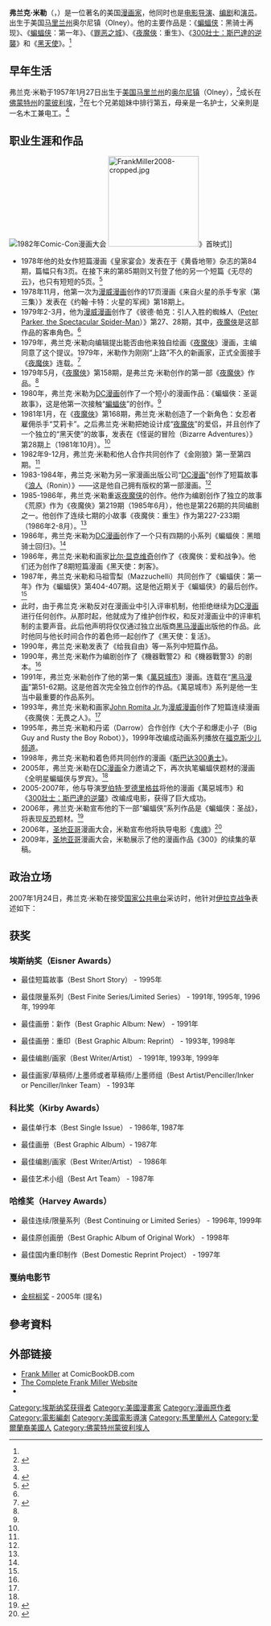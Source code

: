 {{Link style|time=2015-12-11T09:12:02+00:00}}
{{noteTA
|G1=Show
|G2=Movie
|T=zh-hans:弗兰克·米勒;zh-hk:法蘭·米拿;zh-tw:法蘭克·米勒;
|1=zh-hans:弗兰克·米勒;zh-hk:法蘭·米拿;zh-tw:法蘭克·米勒;
|2=zh-hans:罪恶之城;zh-hk:罪惡城;zh-tw:萬惡城市;
}}
{{Infobox Comics creator
| name          =弗兰克·米勒<br />Frank Miller
| image         = FrankMillerSanDiego.jpg
| caption       = 2008年Comic-Con漫画大会
| birthname     = 
| birth_date     = {{birth date and age|mf=yes|1957|01|27}}<ref name=CBG1650>''[[Comics_Buyer's_Guide|Comics Buyer's Guide]]'' #1650; February 2009; Page 107</ref>
| birth_place      = {{USA}}[[马里兰州|马里兰州]]，奥尔尼镇（Olney）
| nationality   = {{USA}}
| area          = 画家<br />漫画家<br />电影编剧<br />电影导演<br />演员
| alias         = 
| notable works = 《[[蝙蝠侠|蝙蝠侠]]：黑骑士再现》 <br /> 《[[蝙蝠侠|蝙蝠侠]]：第一年》 <br />《[[罪恶之城|罪恶之城]]》<br /> 《[[夜魔俠|夜魔俠]]：重生》  <br />《[[300壯士：斯巴達的逆襲|300壯士：斯巴達的逆襲]]》 <br /> 《[[黑天使|黑天使]]》 
| Spouse        = Lynn Varley
| awards        = 
}}

'''弗兰克·米勒'''（{{lang-en|Frank Miller}}，{{bd|1957年|1月27日|catIdx=Miller, Frank}}）是一位著名的美国[[漫画家|漫画家]]，他同时也是[[电影导演|电影导演]]、[[编剧|编剧]]和[[演员|演员]]。出生于美国[[马里兰州|马里兰州]]奥尔尼镇（Olney）。他的主要作品是：《[[蝙蝠侠|蝙蝠侠]]：黑骑士再现》、《[[蝙蝠侠|蝙蝠侠]]：第一年》、《[[罪恶之城|罪恶之城]]》、《[[夜魔俠|夜魔俠]]：重生》、《[[300壯士：斯巴達的逆襲|300壯士：斯巴達的逆襲]]》和《[[黑天使|黑天使]]》。<ref name=CBG1650/>

== 早年生活 ==
弗兰克·米勒于1957年1月27日出生于[[美国|美国]][[马里兰州|马里兰州]]的[[奥尔尼镇|奥尔尼镇]]（Olney），<ref name=nyt>{{cite news |url=http://www.nytimes.com/2008/07/20/movies/20webs.html?pagewanted=1&_r=2&ref=movies |author=Andy Webster |title=Artist-Director Seeks the Spirit of 'The Spirit' |work=[[The_New_York_Times|The New York Times]] |date=July 20, 2008 |accessdate=2009-08-13 |archive-date=2021-11-03 |archive-url=https://web.archive.org/web/20211103183251/https://www.nytimes.com/2008/07/20/movies/20webs.html?pagewanted=1&_r=2&ref=movies |dead-url=no }}</ref>成长在[[佛蒙特州|佛蒙特州]]的[[蒙彼利埃_(佛蒙特州)|蒙彼利埃]]，<ref name=nyt />在七个兄弟姐妹中排行第五，母亲是一名护士，父亲則是一名木工兼电工。<ref name=fji>{{cite news |url=http://www.filmjournal.com/filmjournal/content_display/esearch/e3i8a7ba6d185c56a44dde220cb5168caff |author=Frank Lovece |title=Spirit guide: Frank Miller adapts Will Eisner's cult comic |work=[[Film_Journal_International|FilmJournal.com]] |date=December 22, 2008 |access-date=2009-08-13 |archive-url=https://web.archive.org/web/20130405193912/http://www.filmjournal.com/filmjournal/content_display/esearch/e3i8a7ba6d185c56a44dde220cb5168caff |archive-date=2013-04-05 |dead-url=yes }}</ref>

== 职业生涯和作品 ==
[[File:Frank_Miller.jpg|1982年Comic-Con漫画大会]]
<!-- 注释: [[File:Dark_knight_returns.jpg|thumbnail]] -->
[[File:FrankMiller2008-cropped.jpg|180px]]》首映式]]
*1978年他的处女作短篇漫画《皇家宴会》发表在于《黄昏地带》杂志的第84期，篇幅只有3页。在接下来的第85期则又刊登了他的另一个短篇《无尽的云》，也只有短短的5页。<ref>{{cite web |url=http://moebiusgraphics.com/comics/twilightzone.php |title=The Complete Frank Miller: ''The Twilight Zone'' |deadurl=yes |archiveurl=https://web.archive.org/web/20150908170318/http://www.moebiusgraphics.com/comics/twilightzone.php |archivedate=2015-09-08 }}</ref> 
*1978年11月，他第一次为[[漫威漫画|漫威漫画]]创作的17页漫画《来自火星的杀手专家（第三集）》发表在《约翰·卡特：火星的军阀》第18期上。
*1979年2-3月，他为[[漫威漫画|漫威漫画]]创作了《彼德·帕克：引人入胜的蜘蛛人（[[:en:Peter_Parker,_the_Spectacular_Spider-Man|Peter Parker, the Spectacular Spider-Man]]）》第27、28期，其中，[[夜魔俠|夜魔俠]]是这部作品的客串角色。<ref name=fji />
*1979年，弗兰克·米勒向编辑提出能否由他来独自绘画《[[夜魔俠|夜魔俠]]》漫画，主编同意了这个提议。1979年，米勒作为刚刚“上路”不久的新画家，正式全面接手《[[夜魔俠|夜魔俠]]》连载。<ref name="a">{{cite news | language =  | author =  | coauthors =  | url = http://ent.sina.com.cn/m/2007-08-23/ba1686778.shtml | title = 弗兰克-米勒的成长岁月 | work =  | publisher = SINA Corporation | pages =  | date =  | accessdate =  | archive-date = 2021-09-23 | archive-url = https://web.archive.org/web/20210923053034/http://ent.sina.com.cn/m/2007-08-23/ba1686778.shtml | dead-url = no }}</ref>
*1979年5月，《[[夜魔俠|夜魔俠]]》第158期，是弗兰克·米勒创作的第一部《[[夜魔俠|夜魔俠]]》作品。<ref name="a"/>
*1980年，弗兰克·米勒为[[DC漫画|DC漫画]]创作了一个短小的漫画作品：《蝙蝠俠：圣诞故事》，这是他第一次接触“[[蝙蝠俠|蝙蝠俠]]”的创作。<ref name="a"/>
*1981年1月，在《[[夜魔俠|夜魔俠]]》第168期，弗兰克·米勒创造了一个新角色：女忍者雇佣杀手“艾莉卡”。之后弗兰克·米勒把她设计成“[[夜魔俠|夜魔俠]]”的爱侣，并且创作了一个独立的“黑天使”的故事，发表在《怪诞的冒险（Bizarre Adventures）》第28期上（1981年10月）。<ref name="a"/>
*1982年9-12月，弗兰克·米勒和他人合作共同创作了《金刚狼》第一至第四期。<ref name="a"/>
*1983-1984年，弗兰克·米勒为另一家漫画出版公司“[[DC漫画|DC漫画]]”创作了短篇故事《[[浪人|浪人]]（Ronin）》——这是他自己拥有版权的第一部漫画。<ref name="a"/>
*1985-1986年，弗兰克·米勒重返[[夜魔侠|夜魔侠]]的创作。他作为编剧创作了独立的故事《荒原》作为《夜魔俠》第219期（1985年6月），他也是第226期的共同编剧之一。他创作了连续七期的小故事《夜魔俠：重生》作为第227-233期（1986年2-8月）。<ref name="a"/>
*1986年，弗兰克·米勒为[[DC漫画|DC漫画]]创作了一个只有四期的小系列《蝙蝠俠：黑暗骑士回归》。<ref name="a"/>
*1986年，弗兰克·米勒和画家[[比尔·显克维奇|比尔·显克维奇]]创作了《夜魔俠：爱和战争》。他们还为{{tsl|en|Epic Comics|史诗漫画}}创作了8期短篇漫画《黑天使：刺客》。
*1987年，弗兰克·米勒和马祖雪梨（Mazzuchelli）共同创作了《蝙蝠侠：第一年》作为《蝙蝠侠》第404-407期。这是他近期关于《蝙蝠侠》的最后创作。<ref name="a"/>
*此时，由于弗兰克·米勒反对在漫画业中引入评审机制，他拒绝继续为[[DC漫画|DC漫画]]进行任何创作。从那时起，他就成为了维护创作权，和反对漫画业中的评审机制的主要声音。此后他声明将仅仅通过独立出版商[[黑马漫画|黑马漫画]]出版他的作品。此时他同与他长时间合作的着色师{{tsl|en|Lynn Varley|林恩·瓦利}}一起创作了《黑天使：复活》。
*1990年，弗兰克·米勒发表了《给我自由》等一系列中短篇作品。
*1990年，弗兰克·米勒作为编剧创作了《機器戰警2》和《機器戰警3》的剧本。<ref name="a"/>
*1991年，弗兰克·米勒创作了他的第一集《[[萬惡城市|萬惡城市]]》漫画。连载在“[[黑马漫画|黑马漫画]]”第51-62期。这是他首次完全独立创作的作品。《萬惡城市》系列是他一生当中最重要的作品系列。
*1993年，弗兰克·米勒和画家[[:en:John_Romita_Jr.|John Romita Jr.]]为[[漫威漫画|漫威漫画]]创作了短篇连续漫画《夜魔俠：无畏之人》。<ref name="a"/>
*1995年，弗兰克·米勒和丹诺（Darrow）合作创作《大个子和爆走小子（Big Guy and Rusty the Boy Robot）》，1999年改编成动画系列播放在[[Fox_Kids|福克斯少儿频道]]。
*1998年，弗兰克·米勒和着色师{{tsl|en|Lynn Varley|林恩·瓦利}}共同创作的漫画《[[300_(漫画)|斯巴达300勇士]]》。
*2005年，弗兰克·米勒在[[DC漫画|DC漫画]]全力邀请之下，再次执笔蝙蝠侠题材的漫画《全明星蝙蝠侠与罗宾》。<ref name="a"/>
*2005-2007年，他与导演[[罗伯特·罗德里格兹|罗伯特·罗德里格兹]]将他的漫画《萬惡城市》和《[[300_(漫画)|300壯士：斯巴達的逆襲]]》改编成电影，获得了巨大成功。
*2006年，弗兰克·米勒宣布他的下一部“蝙蝠侠”系列作品是《蝙蝠侠：圣战》，将表现[[反恐|反恐]]题材。<ref>{{cite news |url=http://www.newsday.com/services/newspaper/printedition/sunday/fanfare/ny-fffast5968802dec21,0,7134105.story |title=Fast Chat: Frank Miller |author=[[Frank_Lovece|Frank Lovece]] |work=[[Newsday|Newsday]] |date=December 21, 2008 }}{{dead link|date=2018年2月 |bot=InternetArchiveBot |fix-attempted=yes }}</ref>
*2006年，[[圣地亚哥|圣地亚哥]]漫画大会，米勒宣布他将执导电影《[[:en:The_Spirit_(film)|鬼魂]]》<ref name="y">{{cite news |url=http://movies.yahoo.com/mv/news/va/20060719/115331503300.html |title="Spirit" comic comes to life on big screen |work=yahoo.com |date=July 19, 2006 |accessdate=2009-08-13 |archive-date=2007-09-22 |archive-url=https://web.archive.org/web/20070922235819/http://movies.yahoo.com/mv/news/va/20060719/115331503300.html |dead-url=no }}</ref> 
*2009年，[[圣地亚哥|圣地亚哥]]漫画大会，米勒展示了他的漫画作品《300》的续集的草稿。

== 政治立场 ==
2007年1月24日，弗兰克·米勒在接受[[全国公共广播电台|国家公共电台]]采访时，他针对[[伊拉克战争|伊拉克战争]]表述如下：
{{cquote|在[[珍珠港事件|珍珠港事件]]之后，没有人怀疑我们为什么要攻击[[纳粹德国|纳粹德国]]，因为当时我们正处在全球性的[[法西斯主义|法西斯主义]]之中。我们现在在做同样的事。<ref>{{cite news |url=http://www.npr.org/templates/story/story.php?storyId=7002481 |title=Writers, Artists Describe State of the Union |publisher= NPR |work=Talk of the Nation |date=January 24, 2007}}</ref><ref> {{cite news |url=http://www.theatlasphere.com/metablog/612.php |title=NPR Interview with 300’s Frank Miller |author=Joshua Zader |work=The Atlasphere |date=March 10, 2007}}</ref>}}

== 获奖 ==
=== 埃斯纳奖（Eisner Awards） ===
*最佳短篇故事（Best Short Story） - 1995年

*最佳限量系列（Best Finite Series/Limited Series） - 1991年, 1995年, 1996年, 1999年

*最佳画册：新作（Best Graphic Album: New） - 1991年

*最佳画册：重印（Best Graphic Album: Reprint） - 1993年, 1998年

*最佳编剧/画家（Best Writer/Artist） - 1991年, 1993年, 1999年

*最佳画家/草稿师/上墨师或者草稿师/上墨师组（Best Artist/Penciller/Inker or Penciller/Inker Team） - 1993年

=== 科比奖（Kirby Awards） ===

*最佳单行本（Best Single Issue） - 1986年, 1987年

*最佳画册（Best Graphic Album）- 1987年

*最佳编剧/画家（Best Writer/Artist） - 1986年

*最佳艺术小组（Best Art Team） -  1987年

=== 哈维奖（Harvey Awards） ===

*最佳连续/限量系列（Best Continuing or Limited Series） - 1996年, 1999年

*最佳原创画册（Best Graphic Album of Original Work） - 1998年

*最佳国内重印制作（Best Domestic Reprint Project） - 1997年

=== 戛纳电影节 ===
{{see also|戛纳电影节}}
*[[金棕榈奖|金棕榈奖]] - 2005年 (提名)

== 參考資料 ==
{{reflist}}

== 外部链接 ==
{{wikiquote}}
* [http://www.comicbookdb.com/creator.php?ID=8 Frank Miller] {{Wayback|url=http://www.comicbookdb.com/creator.php?ID=8 |date=20080928181239 }} at ComicBookDB.com
* [http://www.moebiusgraphics.com/ The Complete Frank Miller Website] {{Wayback|url=http://www.moebiusgraphics.com/ |date=20080704151130 }}
* {{imdb name|id=0588340|name=Frank Miller}}




{{Authority control}}
{{DEFAULTSORT:Miller, Frank}}
[[Category:埃斯纳奖获得者|Category:埃斯纳奖获得者]]
[[Category:美國漫畫家|Category:美國漫畫家]]
[[Category:漫画原作者|Category:漫画原作者]]
[[Category:電影編劇|Category:電影編劇]]
[[Category:美國電影導演|Category:美國電影導演]]
[[Category:馬里蘭州人|Category:馬里蘭州人]]
[[Category:愛爾蘭裔美國人|Category:愛爾蘭裔美國人]]
[[Category:佛蒙特州蒙彼利埃人|Category:佛蒙特州蒙彼利埃人]]